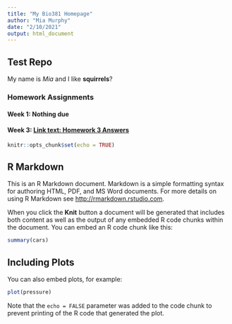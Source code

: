```yaml
---
title: "My Bio381 Homepage"
author: "Mia Murphy"
date: "2/10/2021"
output: html_document
---
```

## Test Repo

My name is *Mia* and I like **squirrels**?

### Homework Assignments
#### Week 1: Nothing due

#### Week 3: [Link text: Homework 3 Answers](HW3.html)

```r
knitr::opts_chunk$set(echo = TRUE)
```

## R Markdown

This is an R Markdown document. Markdown is a simple formatting syntax for authoring HTML, PDF, and MS Word documents. For more details on using R Markdown see <http://rmarkdown.rstudio.com>.

When you click the **Knit** button a document will be generated that includes both content as well as the output of any embedded R code chunks within the document. You can embed an R code chunk like this:

```r
summary(cars)
```

## Including Plots

You can also embed plots, for example:

```r
plot(pressure)
```

Note that the `echo = FALSE` parameter was added to the code chunk to prevent printing of the R code that generated the plot.



